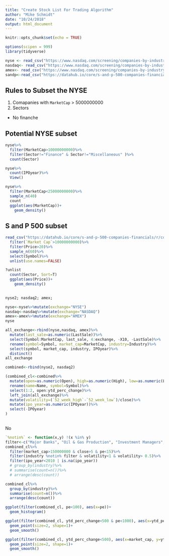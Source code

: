 ```yaml
---
title: "Create Stock List For Trading Algorithm"
author: "Mike Schmidt"
date: "10/24/2018"
output: html_document
---
```


```r
knitr::opts_chunk$set(echo = TRUE)
```

```r
options(scipen = 999)
library(tidyverse)

```

```r
nyse <- read_csv("https://www.nasdaq.com/screening/companies-by-industry.aspx?exchange=NYSE&render=download")
nasdaq<- read_csv("https://www.nasdaq.com/screening/companies-by-industry.aspx?exchange=NASDAQ&render=download")
amex<- read_csv("https://www.nasdaq.com/screening/companies-by-industry.aspx?exchange=AMEX&render=download")
sandp<-read_csv("https://datahub.io/core/s-and-p-500-companies-financials/r/constituents-financials.csv")
```
## Rules to Subset the NYSE
1. Comapanies with `MarketCap` > 5000000000
2. Sectors
  - No finanche

## Potential NYSE subset

```r
nyse%>%
  filter(MarketCap>10000000000)%>%
  filter(Sector!="Finance" & Sector!="Miscellaneous" )%>%
  count(Sector)
```

```r
nyse%>%
  count(IPOyear)%>%
  View()

nyse%>%
  filter(MarketCap<25000000000)%>%
  sample_n(40)
  count
  ggplot(aes(MarketCap))+
    geom_density()
```


## S and P 500 subset
```r
read_csv("https://datahub.io/core/s-and-p-500-companies-financials/r/constituents-financials.csv")%>%
  filter(`Market Cap`>10000000000)%>%
  filter(Price>20)%>%
  sample_n(60)%>%
  select(Symbol)%>%
  unlist(use.names=FALSE)

?unlist
  count(Sector, Sort=T)
  ggplot(aes(Price))+
    geom_density()
  
```



```r
nyse2; nasdaq2; amex;
```

```r
nyse<-nyse%>%mutate(exchange="NYSE")
nasdaq<-nasdaq%>%mutate(exchange="NASDAQ")
amex<-amex%>%mutate(exchange="AMEX")
nyse
```

```r
all_exchange<-rbind(nyse,nasdaq, amex)%>%
  mutate(last_sale=as.numeric(LastSale))%>%
  select(Symbol:MarketCap, last_sale, 4:exchange, -X10, -LastSale)%>%
  rename(symbol=Symbol, market_cap=MarketCap, industry=Industry)%>%
  select(symbol, market_cap, industry, IPOyear)%>%
  distinct()
all_exchange
```


```r
combined<-rbind(nyse2, nasdaq2)

(combined_cl<-combined%>%
  mutate(open=as.numeric(Open), high=as.numeric(High), low=as.numeric(Low), close=as.numeric(Close), "52_week_high"=as.numeric(`52 Wk High`), "52_week_low"=as.numeric(`52 Wk Low`), div=as.numeric(Div), yeild=as.numeric(Yield), pe=as.numeric(`P/E`), ytd_perc_change=as.numeric(`YTD % Chg`))%>%
  rename(name=Name, symbol=Symbol)%>%
  select(1:2, open:ytd_perc_change)%>%
  left_join(all_exchange)%>%
  mutate(volatility=(`52_week_high`-`52_week_low`)/close)%>%
  mutate(ipo_year=as.numeric(IPOyear))%>%
  select(-IPOyear)
)
  
```
No 

```r
`%notin%` <- function(x,y) !(x %in% y) 
filter<-c("Major Banks", "Oil & Gas Production", "Investment Managers", "Life Insurance", "Finance: Consumer Services","n/a")
combined_cl%>%
  filter(market_cap>150000000 & close>5 & pe<15)%>%
  filter(industry %notin% filter & volatility<1 & volatility> 0.5)%>%
  filter(ipo_year<2010 | is.na(ipo_year))
  # group_by(industry)%>%
  # summarise(count=n())%>%
  # arrange(desc(count))
```
```r
combined_cl%>%
  group_by(industry)%>%
  summarise(count=n())%>%
  arrange(desc(count))
```

```r
ggplot(filter(combined_cl, pe<100), aes(x=pe))+
  geom_histogram()
```

```r
ggplot(filter(combined_cl, ytd_perc_change<500 & pe<1000), aes(x=ytd_perc_change, y=pe))+
  geom_point(size=2, shape=1)+
  geom_smooth()
```

```r
ggplot(filter(combined_cl, ytd_perc_change<500), aes(x=market_cap, y=ytd_perc_change))+
  geom_point(size=2, shape=1)+
  geom_smooth()
```




